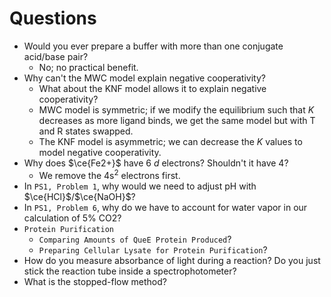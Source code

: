 # Questions

- Would you ever prepare a buffer with more than one conjugate acid/base pair?
  - No; no practical benefit.
- Why can't the MWC model explain negative cooperativity?
  - What about the KNF model allows it to explain negative cooperativity?
  - MWC model is symmetric; if we modify the equilibrium such that $K$ decreases as more ligand binds, we get the same model but with T and R states swapped.
  - The KNF model is asymmetric; we can decrease the $K$ values to model negative cooperativity.
- Why does $\ce{Fe2+}$ have 6 _d_ electrons? Shouldn't it have 4?
  - We remove the $\mathrm{4s^2}$ electrons first.
- In `PS1, Problem 1`, why would we need to adjust pH with $\ce{HCl}$/$\ce{NaOH}$?
- In `PS1, Problem 6`, why do we have to account for water vapor in our calculation of 5% CO2?
- `Protein Purification`
  - `Comparing Amounts of QueE Protein Produced`?
  - `Preparing Cellular Lysate for Protein Purification`?
- How do you measure absorbance of light during a reaction? Do you just stick the reaction tube inside a spectrophotometer?
- What is the stopped-flow method?